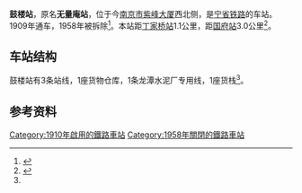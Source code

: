 {{about||其他同名车站|鼓楼站}}
{{Infobox station
|车站名称=鼓楼站
|车站位置=[[江苏省|江苏省]][[南京市|南京市]]|wikidata=yes
|线路=[[宁省铁路|宁省铁路]]
|归属 =[[上海铁路局|上海铁路局]]
|operator=[[上海铁路局|上海铁路局]]
}}
'''鼓楼站'''，原名'''无量庵站'''，位于今[[南京市|南京市]][[紫峰大厦|紫峰大厦]]西北侧，是[[宁省铁路|宁省铁路]]的车站。1909年通车，1958年被拆除<ref name=njjtz>{{Cite book|title=南京交通志|url=https://books.google.com/books/about/%E5%8D%97%E4%BA%AC%E4%BA%A4%E9%80%9A%E5%BF%97.html?id=2W9FAQAACAAJ|publisher=海天出版社|date=1994|language=zh}}</ref>。本站距[[丁家桥站|丁家桥站]]1.1公里，距[[国府站_(中国铁路)|国府站]]3.0公里<ref>{{Cite book|title=南京公用事业志|url=https://books.google.com/books?hl=zh-CN&id=HdNhAAAAIAAJ&dq=%E5%8D%97%E4%BA%AC%E5%85%AC%E7%94%A8%E4%BA%8B%E4%B8%9A%E5%BF%97|publisher=海天出版社|date=1994|isbn=978-7-80615-111-2|language=zh}}</ref>。

==车站结构==
鼓楼站有3条站线，1座货物仓库，1条龙潭水泥厂专用线，1座货栈<ref name=njjtz/>。

==参考资料==
{{reflist}}
{{宁省铁路}}

[[Category:1910年啟用的鐵路車站|Category:1910年啟用的鐵路車站]]
[[Category:1958年關閉的鐵路車站|Category:1958年關閉的鐵路車站]]